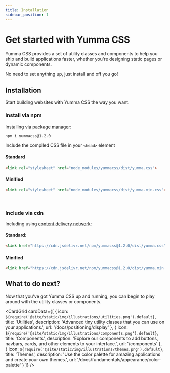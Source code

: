 ```yaml
---
title: Installation
sidebar_position: 1
---
```



# Get started with Yumma CSS

Yumma CSS provides a set of utility classes and components to help you ship and build applications faster, whether you're designing static pages or dynamic components.

No need to set anything up, just install and off you go!

## Installation

Start building websites with Yumma CSS the way you want.

### Install via npm

Installing via [package manager](https://www.npmjs.com/package/yummacss):

```bash
npm i yummacss@1.2.0
```

Include the compiled CSS file in your `<head>` element

#### Standard

```html
<link rel="stylesheet" href="node_modules/yummacss/dist/yumma.css">
```
#### Minified

```html
<link rel="stylesheet" href="node_modules/yummacss/dist/yumma.min.css">
```

<br/>

### Include via cdn

Including using [content delivery network](https://www.jsdelivr.com/package/npm/yummacss):

#### Standard:

```html
<link href="https://cdn.jsdelivr.net/npm/yummacss@1.2.0/dist/yumma.css" rel="stylesheet" crossorigin="anonymous">
```

#### Minified

```html
<link href="https://cdn.jsdelivr.net/npm/yummacss@1.2.0/dist/yumma.min.css" rel="stylesheet" crossorigin="anonymous">
```

## What to do next?

Now that you've got Yumma CSS up and running, you can begin to play around with the utility classes or components.

<CardGrid
 cardData={[
    {
      icon: `${require('@site/static/img/illustrations/utilities.png').default}`,
      title: 'Utilities',
      description: 'Advanced tiny utility classes that you can use on your applications.',
      url: '/docs/positioning/display'
    },
    {
      icon: `${require('@site/static/img/illustrations/components.png').default}`,
      title: 'Components',
      description: 'Explore our components to add buttons, navbars, cards, and other elements to your interface.',
      url: '/components'
    },
    {
      icon: `${require('@site/static/img/illustrations/themes.png').default}`,
      title: 'Themes',
      description: 'Use the color palette for amazing applications and create your own themes.',
      url: '/docs/fundamentals/appearance/color-palette'
    }
 ]}
/>